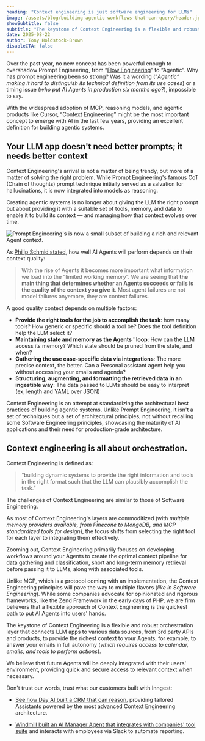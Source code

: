 ```yaml
---
heading: "Context engineering is just software engineering for LLMs"
image: /assets/blog/building-agentic-workflows-that-can-query/header.jpg
showSubtitle: false
subtitle: "The keystone of Context Engineering is a flexible and robust orchestration layer that connects LLM apps to various data sources to provide the richest context to your Agents."
date: 2025-08-22
author: Tony Holdstock-Brown
disableCTA: false
---
```


Over the past year, no new concept has been powerful enough to overshadow Prompt Engineering, from “[Flow Engineering](https://www.techzine.eu/blogs/applications/118176/the-ai-shift-from-prompt-engineering-to-flow-engineering/)” to “Agentic”.
Why has prompt engineering been so strong?  Was it a wording (”*Agentic” making it hard to distinguish its technical definition from its use cases*) or a timing issue (*who put AI Agents in production six months ago?*), impossible to say.

With the widespread adoption of MCP, reasoning models, and agentic products like Cursor, “Context Engineering” might be the most important concept to emerge with AI in the last few years, providing an excellent definition for building agentic systems.

## Your LLM app doesn't need better prompts; it needs better context

Context Engineering's arrival is not a matter of being trendy, but more of a matter of solving the right problem. While Prompt Engineering's famous CoT (Chain of thoughts) prompt technique initially served as a salvation for hallucinations, it is now integrated into models as reasoning.

Creating agentic systems is no longer about giving the LLM the right prompt but about providing it with a suitable set of tools, memory, and data to enable it to build its context — and managing how that context evolves over time.

![Prompt Engineering's is now a small subset of building a rich and relevant Agent context.](/assets/blog/context-engineering-is-software-engineering-for-llms/illustration.png)

As [Philip Schmid stated](https://www.philschmid.de/context-engineering), how well AI Agents will perform depends on their context quality:

> With the rise of Agents it becomes more important what information we load into the “limited working memory”. We are seeing that **the main thing that determines whether an Agents succeeds or fails is the quality of the context you give it**. Most agent failures are not model failures anyemore, they are context failures.
> 

A good quality context depends on multiple factors:

- **Provide the right tools for the job to accomplish the task**: how many tools? How generic or specific should a tool be? Does the tool definition help the LLM select it?
- **Maintaining state and memory as the Agents ' loop**: How can the LLM access its memory? Which state should be pruned from the state, and when?
- **Gathering the use case-specific data via integrations**: The more precise context, the better. Can a Personal assistant agent help you without accessing your emails and agenda?
- **Structuring, augmenting, and formatting the retrieved data in an ingestible way**: The data passed to LLMs should be easy to interpret (ex, length and YAML over JSON)

Context Engineering is an attempt at standardizing the architectural best practices of building agentic systems. Unlike Prompt Engineering, it isn't a set of techniques but a set of architectural principles, not without recalling some Software Engineering principles, showcasing the maturity of AI applications and their need for production-grade architecture.

## Context engineering is all about orchestration.

Context Engineering is defined as:

> “building dynamic systems to provide the right information and tools in the right format such that the LLM can plausibly accomplish the task.”
> 

The challenges of Context Engineering are similar to those of Software Engineering.

As most of Context Engineering's layers are commoditized (with *multiple memory providers available, from Pinecone to MongoDB, and MCP standardized tools for design*), the focus shifts from selecting the right tool for each layer to integrating them effectively.

Zooming out, Context Engineering primarily focuses on developing workflows around your Agents to create the optimal context pipeline for data gathering and classification, short and long-term memory retrieval before passing it to LLMs, along with associated tools.

Unlike MCP, which is a protocol coming with an implementation, the Context Engineering principles will pave the way to multiple flavors (*like in Software Engineering*). While some companies advocate for opinionated and rigorous frameworks, like the Zend Framework in the early days of PHP, we are firm believers that a flexible approach of Context Engineering is the quickest path to put AI Agents into users' hands.

The keystone of Context Engineering is a flexible and robust orchestration layer that connects LLM apps to various data sources, from 3rd party APIs and products, to provide the richest context to your Agents, for example, to answer your emails in full autonomy (*which requires access to calendar, emails, and tools to perform actions*). 

We believe that future Agents will be deeply integrated with their users' environment, providing quick and secure access to relevant context when necessary.

Don't trust our words, trust what our customers built with Inngest:


- [See how Day AI built a CRM that can reason](/customers/day-ai), providing tailored Assistants powered by the most advanced Context Engineering architecture.

- [Windmill built an AI Manager Agent that integrates with companies' tool suite](/customers/windmil) and interacts with employees via Slack to automate reporting.
